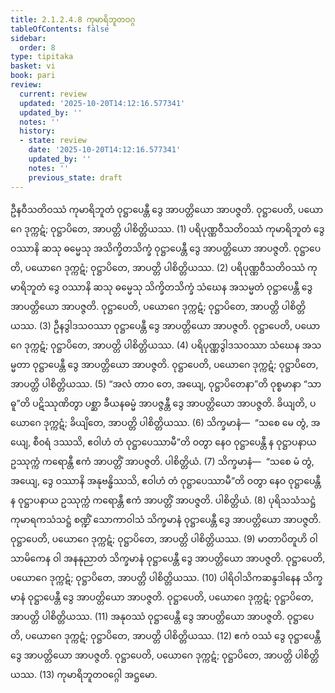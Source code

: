 ```yaml
---
title: 2.1.2.4.8 ကုမာရိဘူတဝဂ္ဂ
tableOfContents: false
sidebar:
  order: 8
type: tipitaka
basket: vi
book: pari
review:
  current: review
  updated: '2025-10-20T14:12:16.577341'
  updated_by: ''
  notes: ''
  history:
  - state: review
    date: '2025-10-20T14:12:16.577341'
    updated_by: ''
    notes: ''
    previous_state: draft
---
```



<DynamicBreadcrumb />


<ReviewStatus review={frontmatter.review} showDetails={true} />

<HypothesisAnnotation frontmatter={frontmatter} />

<Division number="238" book="pari" e="ch" v="5" p="138">

<Paragraph number="954" book="pari">
ဦနဝီသတိဝဿံ ကုမာရိဘူတံ ဝုဋ္ဌာပေန္တီ ဒွေ အာပတ္တိယော အာပဇ္ဇတိ. ဝုဋ္ဌာပေတိ, ပယောဂေ ဒုက္ကဋံ; ဝုဋ္ဌာပိတေ, အာပတ္တိ ပါစိတ္တိယဿ. (1)
</Paragraph>

<Paragraph number="955" book="pari">
ပရိပုဏ္ဏဝီသတိဝဿံ ကုမာရိဘူတံ ဒွေ ဝဿာနိ ဆသု ဓမ္မေသု အသိက္ခိတသိက္ခံ ဝုဋ္ဌာပေန္တီ ဒွေ အာပတ္တိယော အာပဇ္ဇတိ. ဝုဋ္ဌာပေတိ, ပယောဂေ ဒုက္ကဋံ; ဝုဋ္ဌာပိတေ, အာပတ္တိ ပါစိတ္တိယဿ. (2)
</Paragraph>

<Paragraph number="956" book="pari">
ပရိပုဏ္ဏဝီသတိဝဿံ ကုမာရိဘူတံ ဒွေ ဝဿာနိ ဆသု ဓမ္မေသု သိက္ခိတသိက္ခံ သံဃေန အသမ္မတံ ဝုဋ္ဌာပေန္တီ ဒွေ အာပတ္တိယော အာပဇ္ဇတိ. ဝုဋ္ဌာပေတိ, ပယောဂေ ဒုက္ကဋံ; ဝုဋ္ဌာပိတေ, အာပတ္တိ ပါစိတ္တိယဿ. (3)
</Paragraph>

<Paragraph number="957" book="pari">
ဦနဒွါဒသဝဿာ ဝုဋ္ဌာပေန္တီ ဒွေ အာပတ္တိယော အာပဇ္ဇတိ. ဝုဋ္ဌာပေတိ, ပယောဂေ ဒုက္ကဋံ; ဝုဋ္ဌာပိတေ, အာပတ္တိ ပါစိတ္တိယဿ. (4)
</Paragraph>

<Paragraph number="958" book="pari">
ပရိပုဏ္ဏဒွါဒသဝဿာ သံဃေန အသမ္မတာ ဝုဋ္ဌာပေန္တီ ဒွေ အာပတ္တိယော အာပဇ္ဇတိ. ဝုဋ္ဌာပေတိ, ပယောဂေ ဒုက္ကဋံ; ဝုဋ္ဌာပိတေ, အာပတ္တိ ပါစိတ္တိယဿ. (5)
</Paragraph>

<Paragraph number="959" book="pari">
“အလံ တာဝ တေ, အယျေ, ဝုဋ္ဌာပိတေနာ”တိ ဝုစ္စမာနာ “သာဓူ”တိ ပဋိဿုဏိတွာ ပစ္ဆာ ခီယနဓမ္မံ အာပဇ္ဇန္တီ ဒွေ အာပတ္တိယော အာပဇ္ဇတိ. ခိယျတိ, ပယောဂေ ဒုက္ကဋံ; ခိယျိတေ, အာပတ္တိ ပါစိတ္တိယဿ. (6)
</Paragraph>

<Paragraph number="960" book="pari">
သိက္ခမာနံ—  “သစေ မေ တွံ, အယျေ, စီဝရံ ဒဿသိ, ဧဝါဟံ တံ ဝုဋ္ဌာပေဿာမီ”တိ ဝတွာ နေဝ ဝုဋ္ဌာပေန္တီ န ဝုဋ္ဌာပနာယ ဥဿုက္ကံ ကရောန္တီ ဧကံ အာပတ္တိံ အာပဇ္ဇတိ. ပါစိတ္တိယံ. (7)
</Paragraph>

<Paragraph number="961" book="pari">
သိက္ခမာနံ—  “သစေ မံ တွံ, အယျေ, ဒွေ ဝဿာနိ အနုဗန္ဓိဿသိ, ဧဝါဟံ တံ ဝုဋ္ဌာပေဿာမီ”တိ ဝတွာ နေဝ ဝုဋ္ဌာပေန္တီ န ဝုဋ္ဌာပနာယ ဥဿုက္ကံ ကရောန္တီ ဧကံ အာပတ္တိံ အာပဇ္ဇတိ. ပါစိတ္တိယံ. (8)
</Paragraph>

<Paragraph number="962" book="pari">
ပုရိသသံသဋ္ဌံ ကုမာရကသံသဋ္ဌံ စဏ္ဍိံ သောကာဝါသံ သိက္ခမာနံ ဝုဋ္ဌာပေန္တီ ဒွေ အာပတ္တိယော အာပဇ္ဇတိ. ဝုဋ္ဌာပေတိ, ပယောဂေ ဒုက္ကဋံ; ဝုဋ္ဌာပိတေ, အာပတ္တိ ပါစိတ္တိယဿ. (9)
</Paragraph>

<Paragraph number="963" book="pari">
မာတာပိတူဟိ ဝါ သာမိကေန ဝါ အနနုညာတံ သိက္ခမာနံ ဝုဋ္ဌာပေန္တီ ဒွေ အာပတ္တိယော အာပဇ္ဇတိ. ဝုဋ္ဌာပေတိ, ပယောဂေ ဒုက္ကဋံ; ဝုဋ္ဌာပိတေ, အာပတ္တိ ပါစိတ္တိယဿ. (10)
</Paragraph>

<Paragraph number="964" book="pari">
ပါရိဝါသိကဆန္ဒဒါနေန သိက္ခမာနံ ဝုဋ္ဌာပေန္တီ ဒွေ အာပတ္တိယော အာပဇ္ဇတိ. ဝုဋ္ဌာပေတိ, ပယောဂေ ဒုက္ကဋံ; ဝုဋ္ဌာပိတေ, အာပတ္တိ ပါစိတ္တိယဿ. (11)
</Paragraph>

<Paragraph number="965" book="pari">
အနုဝဿံ ဝုဋ္ဌာပေန္တီ ဒွေ အာပတ္တိယော အာပဇ္ဇတိ. ဝုဋ္ဌာပေတိ, ပယောဂေ ဒုက္ကဋံ; ဝုဋ္ဌာပိတေ, အာပတ္တိ ပါစိတ္တိယဿ. (12)
</Paragraph>

<Paragraph number="966" book="pari">
ဧကံ ဝဿံ ဒွေ ဝုဋ္ဌာပေန္တီ ဒွေ အာပတ္တိယော အာပဇ္ဇတိ. ဝုဋ္ဌာပေတိ, ပယောဂေ ဒုက္ကဋံ; ဝုဋ္ဌာပိတေ, အာပတ္တိ ပါစိတ္တိယဿ. (13)

</Paragraph>
</Division>

<Paragraph number="967" type="center" book="pari">
ကုမာရိဘူတဝဂ္ဂေါ အဋ္ဌမော.
</Paragraph>